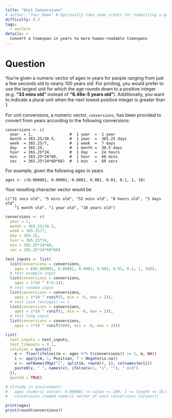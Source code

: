 ```yaml
---
title: "Unit Conversions"
# author: "Your Name" # Optionally take some credit for submitting a question!
difficulty: 0.3
tags:
  - vectors
details: >
  Convert a timespan in years to more human-readable timespans
---
```



# Question

You're given a numeric vector of ages in years for people ranging from just a
few seconds old to nearly 100 years old. For printing, you would prefer to use
the largest unit for which the age rounds down to a positive integer (e.g. **"33
mins old"** instead of **"6.46e-5 years old"**). Additionally, you want to
indicate a plural unit when the next lowest positive integer is greater than 1.

For unit conversions, a numeric vector, `conversions`, has been provided to
convert from years according to the following conversions:

```{}
conversions <- c(
  year  = 1,                #  1 year  =  1 year
  month = 365.25/30.5,      #  1 year  =  365.25 days
  week  = 365.25/7,         #  1 week  =  7 days
  day   = 365.25,           #  1 month =  30.5 days
  hour  = 365.25*24,        #  1 day   =  24 hours
  min   = 365.25*24*60,     #  1 hour  =  60 mins
  sec   = 365.25*24*60*60)  #  1 min   =  60 secs
```

For example, given the following ages in years

```{}
ages <- c(0.000001, 0.00001, 0.0001, 0.001, 0.01, 0.1, 1, 10)
```

Your resulting character vector would be 

```{}
c("31 secs old", "5 mins old", "52 mins old", "8 hours old", "3 days old", 
    "1 month old", "1 year old", "10 years old")
```




```r
conversions <- c(
  year = 1, 
  month = 365.25/30.5,
  week = 365.25/7,
  day = 365.25,
  hour = 365.25*24,
  min = 365.25*24*60,
  sec = 365.25*24*60*60)

test_inputs <- list(
  list(conversions = conversions,
    ages = c(0.000001, 0.00001, 0.0001, 0.001, 0.01, 0.1, 1, 10)),
  # test example input
  list(conversions = conversions, 
    ages = 1*10 ^ (-6:1)),
  # test random input
  list(conversions = conversions, 
    ages = 1*10 ^ runif(5, min = -6, max = 2)),
  # test case len(ages) == 1
  list(conversions = conversions, 
    ages = 1*10 ^ runif(1, min = -6, max = 2)),
  # test long input
  list(conversions = conversions, 
    ages = 1*10 ^ runif(5000, min = -6, max = 2)))

list(
  test_inputs = test_inputs,
  test_timeouts = 0.1,
  solution = quote({
    m <- floor(ifelse((m <- ages %*% t(conversions)) >= 1, m, NA))
    i <- apply(m, 1, Position, f = Negate(is.na))
    v <- setNames(Map("[", split(m, row(m)), i), colnames(m)[i])
    paste0(v, " ", names(v), ifelse(v>1, "s", ""), " old")
  }),
  quoted = TRUE)
```

```r
# already in environment:
#   ages (numeric vector; 0.000001 <= value <= 100; 1 <= length <= 10,000)
#   conversions (named numeric vector of unit conversions [n/year])

print(ages)
print(round(conversions))
```


